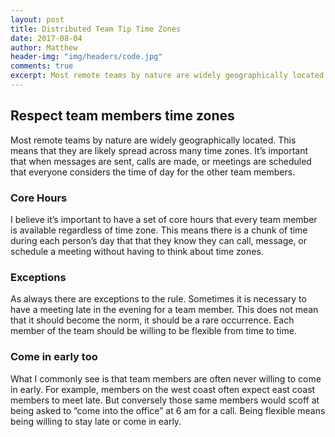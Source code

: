 ```yaml
---
layout: post
title: Distributed Team Tip Time Zones
date: 2017-08-04
author: Matthew
header-img: "img/headers/code.jpg"
comments: true
excerpt: Most remote teams by nature are widely geographically located. This means that they are likely spread across many time zones. It’s important that when messages are sent, calls are made, or meetings are scheduled that everyone considers the time of day for the other team members.
---
```


## Respect team members time zones
Most remote teams by nature are widely geographically located. This means that they are likely spread across many time zones. It’s important that when messages are sent, calls are made, or meetings are scheduled that everyone considers the time of day for the other team members.

### Core Hours
I believe it’s important to have a set of core hours that every team member is available regardless of time zone.  This means there is a chunk of time during each person’s day that that they know they can call, message, or schedule a meeting without having to think about time zones.

### Exceptions
As always there are exceptions to the rule. Sometimes it is necessary to have a meeting late in the evening for a team member. This does not mean that it should become the norm, it should be a rare occurrence. Each member of the team should be willing to be flexible from time to time.

### Come in early too
What I commonly see is that team members are often never willing to come in early. For example, members on the west coast often expect east coast members to meet late. But conversely those same members would scoff at being asked to “come into the office” at 6 am for a call. Being flexible means being willing to stay late or come in early.
